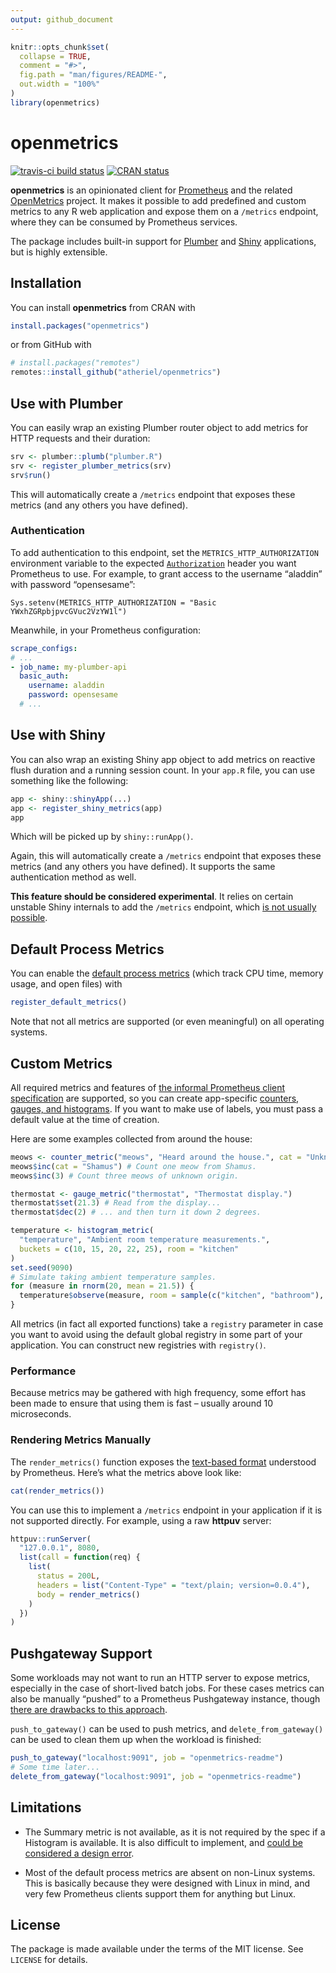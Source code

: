 ```yaml
---
output: github_document
---
```


<!-- README.md is generated from README.Rmd. Please edit that file -->

```r
knitr::opts_chunk$set(
  collapse = TRUE,
  comment = "#>",
  fig.path = "man/figures/README-",
  out.width = "100%"
)
library(openmetrics)
```

# openmetrics

<!-- badges: start -->
[![travis-ci build status](https://travis-ci.org/atheriel/openmetrics.svg?branch=master)](https://travis-ci.org/atheriel/openmetrics)
[![CRAN status](https://www.r-pkg.org/badges/version/openmetrics)](https://cran.r-project.org/package=openmetrics)
<!-- badges: end -->

**openmetrics** is an opinionated client for
[Prometheus](https://prometheus.io/) and the related
[OpenMetrics](https://openmetrics.io/) project. It makes it possible to add
predefined and custom metrics to any R web application and expose them on a
`/metrics` endpoint, where they can be consumed by Prometheus services.

The package includes built-in support for [Plumber](https://www.rplumber.io/)
and [Shiny](https://shiny.rstudio.com/) applications, but is highly extensible.

## Installation

You can install **openmetrics** from CRAN with

```r
install.packages("openmetrics")
```

or from GitHub with

```r
# install.packages("remotes")
remotes::install_github("atheriel/openmetrics")
```

## Use with Plumber

You can easily wrap an existing Plumber router object to add metrics for HTTP
requests and their duration:

```r
srv <- plumber::plumb("plumber.R")
srv <- register_plumber_metrics(srv)
srv$run()
```

This will automatically create a `/metrics` endpoint that exposes these metrics
(and any others you have defined).

### Authentication

To add authentication to this endpoint, set the `METRICS_HTTP_AUTHORIZATION`
environment variable to the expected [`Authorization`](https://developer.mozilla.org/en-US/docs/Web/HTTP/Headers/Authorization)
header you want Prometheus to use. For example, to grant access to the username
"aladdin" with password "opensesame":

```
Sys.setenv(METRICS_HTTP_AUTHORIZATION = "Basic YWxhZGRpbjpvcGVuc2VzYW1l")
```

Meanwhile, in your Prometheus configuration:

```yaml
scrape_configs:
# ...
- job_name: my-plumber-api
  basic_auth:
    username: aladdin
    password: opensesame
  # ...
```

## Use with Shiny

You can also wrap an existing Shiny app object to add metrics on reactive flush
duration and a running session count. In your `app.R` file, you can use
something like the following:

```r
app <- shiny::shinyApp(...)
app <- register_shiny_metrics(app)
app
```

Which will be picked up by `shiny::runApp()`.

Again, this will automatically create a `/metrics` endpoint that exposes these
metrics (and any others you have defined). It supports the same authentication
method as well.

**This feature should be considered experimental**. It relies on certain
unstable Shiny internals to add the `/metrics` endpoint, which [is not usually
possible](https://github.com/rstudio/shiny/issues/2395).

## Default Process Metrics

You can enable the [default process metrics](https://prometheus.io/docs/instrumenting/writing_clientlibs/#process-metrics)
(which track CPU time, memory usage, and open files) with

```r
register_default_metrics()
```

Note that not all metrics are supported (or even meaningful) on all operating
systems.

## Custom Metrics

All required metrics and features of [the informal Prometheus client
specification](https://prometheus.io/docs/instrumenting/writing_clientlibs/) are
supported, so you can create app-specific [counters, gauges, and
histograms](https://prometheus.io/docs/concepts/metric_types/). If you want to
make use of labels, you must pass a default value at the time of creation.

Here are some examples collected from around the house:

```r
meows <- counter_metric("meows", "Heard around the house.", cat = "Unknown")
meows$inc(cat = "Shamus") # Count one meow from Shamus.
meows$inc(3) # Count three meows of unknown origin.

thermostat <- gauge_metric("thermostat", "Thermostat display.")
thermostat$set(21.3) # Read from the display...
thermostat$dec(2) # ... and then turn it down 2 degrees.

temperature <- histogram_metric(
  "temperature", "Ambient room temperature measurements.",
  buckets = c(10, 15, 20, 22, 25), room = "kitchen"
)
set.seed(9090)
# Simulate taking ambient temperature samples.
for (measure in rnorm(20, mean = 21.5)) {
  temperature$observe(measure, room = sample(c("kitchen", "bathroom"), 1))
}
```

All metrics (in fact all exported functions) take a `registry` parameter in case
you want to avoid using the default global registry in some part of your
application. You can construct new registries with `registry()`.

### Performance

Because metrics may be gathered with high frequency, some effort has been made
to ensure that using them is fast -- usually around 10 microseconds.

### Rendering Metrics Manually

The `render_metrics()` function exposes the [text-based
format](https://prometheus.io/docs/instrumenting/exposition_formats/#text-based-format)
understood by Prometheus. Here's what the metrics above look like:

```r
cat(render_metrics())
```

You can use this to implement a `/metrics` endpoint in your application if it is
not supported directly. For example, using a raw **httpuv** server:

```r
httpuv::runServer(
  "127.0.0.1", 8080,
  list(call = function(req) {
    list(
      status = 200L,
      headers = list("Content-Type" = "text/plain; version=0.0.4"),
      body = render_metrics()
    )
  })
)
```

## Pushgateway Support

Some workloads may not want to run an HTTP server to expose metrics, especially
in the case of short-lived batch jobs. For these cases metrics can also be
manually "pushed" to a Prometheus Pushgateway instance, though [there are
drawbacks to this approach](https://prometheus.io/docs/practices/pushing/).

`push_to_gateway()` can be used to push metrics, and `delete_from_gateway()`
can be used to clean them up when the workload is finished:

```r
push_to_gateway("localhost:9091", job = "openmetrics-readme")
# Some time later...
delete_from_gateway("localhost:9091", job = "openmetrics-readme")
```

## Limitations

* The Summary metric is not available, as it is not required by the spec if a
  Histogram is available. It is also difficult to implement, and [could be
  considered a design error](https://www.robustperception.io/how-does-a-prometheus-summary-work).

* Most of the default process metrics are absent on non-Linux systems. This is
  basically because they were designed with Linux in mind, and very few
  Prometheus clients support them for anything but Linux.

## License

The package is made available under the terms of the MIT license. See `LICENSE`
for details.
